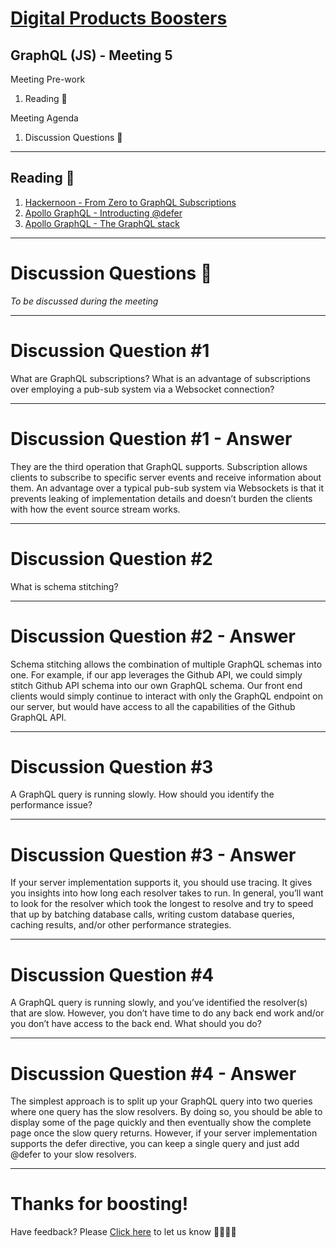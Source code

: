 
# [Digital Products Boosters](https://accenture.github.io/digital-products-boosters)

## GraphQL (JS) - Meeting 5

<Split>
  <div>
    <div style={{ "text-align": "left" }}>Meeting Pre-work</div>
    <ol>
      <li>
        <Link to="./1">Reading 📕</Link>
      </li>
    </ol>
  </div>
  <div>
    <div style={{ "text-align": "left" }}>Meeting Agenda</div>
    <ol>
      <li>
        <Link to="./2">Discussion Questions 🤔</Link>
      </li>
    </ol>
  </div>
</Split>

---

## Reading 📕

1. [Hackernoon - From Zero to GraphQL Subscriptions](https://hackernoon.com/from-zero-to-graphql-subscriptions-416b9e0284f3)
2. [Apollo GraphQL - Introducting @defer](https://blog.apollographql.com/introducing-defer-in-apollo-server-f6797c4e9d6e)
3. [Apollo GraphQL - The GraphQL stack](https://blog.apollographql.com/the-graphql-stack-how-everything-fits-together-35f8bf34f841)

---

# Discussion Questions 🤔

_To be discussed during the meeting_

---

# Discussion Question #1

What are GraphQL subscriptions? What is an advantage of subscriptions over employing a pub-sub system via a Websocket connection?
<MinuteTimer minutes={5} isDiscussion />

---

# Discussion Question #1 - Answer

They are the third operation that GraphQL supports. Subscription allows clients to subscribe to specific server events and receive information about them. An advantage over a typical pub-sub system via Websockets is that it prevents leaking of implementation details and doesn’t burden the clients with how the event source stream works.

---

# Discussion Question #2

What is schema stitching?

<MinuteTimer minutes={5} isDiscussion />

---

# Discussion Question #2 - Answer

Schema stitching allows the combination of multiple GraphQL schemas into one. For example, if our app leverages the Github API, we could simply stitch Github API schema into our own GraphQL schema. Our front end clients would simply continue to interact with only the GraphQL endpoint on our server, but would have access to all the capabilities of the Github GraphQL API.

---

# Discussion Question #3

A GraphQL query is running slowly. How should you identify the performance issue?

<MinuteTimer minutes={5} isDiscussion />

---

# Discussion Question #3 - Answer

If your server implementation supports it, you should use tracing. It gives you insights into how long each resolver takes to run. In general, you’ll want to look for the resolver which took the longest to resolve and try to speed that up by batching database calls, writing custom database queries, caching results, and/or other performance strategies.

---

# Discussion Question #4

A GraphQL query is running slowly, and you’ve identified the resolver(s) that are slow. However, you don’t have time to do any back end work and/or you don’t have access to the back end. What should you do?

<MinuteTimer minutes={5} isDiscussion />

---

# Discussion Question #4 - Answer

The simplest approach is to split up your GraphQL query into two queries where one query has the slow resolvers. By doing so, you should be able to display some of the page quickly and then eventually show the complete page once the slow query returns. However, if your server implementation supports the defer directive, you can keep a single query and just add @defer to your slow resolvers.

---

# Thanks for boosting!

Have feedback? Please [Click here](https://github.com/Accenture/digital-products-boosters/issues/new?assignees=&labels=&template=feedback.md&title=%5BFEEDBACK%5D) to let us know 🙇‍♀️🙇‍♂️
